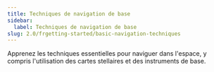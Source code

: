 ```yaml
---
title: Techniques de navigation de base
sidebar:
  label: Techniques de navigation de base
slug: 2.0/frgetting-started/basic-navigation-techniques
---
```


Apprenez les techniques essentielles pour naviguer dans l'espace, y compris l'utilisation des cartes stellaires et des instruments de base.
